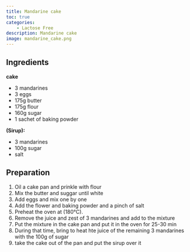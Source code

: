 ```yaml
---
title: Mandarine cake
toc: true
categories:
    - Lactose Free
description: Mandarine cake
image: mandarine_cake.png
---
```

## Ingredients

**cake**

- 3 mandarines
- 3 eggs
- 175g butter
- 175g flour
- 160g sugar
- 1 sachet of baking powder

**(Sirup):**

- 3 mandarines
- 100g sugar
- salt

## Preparation

1. Oil a cake pan and prinkle with flour
2. Mix the butter and suggar until white
3. Add eggs and mix one by one
4. Add the flower and baking powder and a pinch of salt
5. Preheat the oven at (180°C).
6. Remove the juice and zest of 3 mandarines and add to the mixture
7. Put the mixture in the cake pan and put it in the oven for 25-30 min
8. During that time, bring to heat hte juice of the remaining 3 mandarines with the 100g of sugar
9. take the cake out of the pan and put the sirup over it
